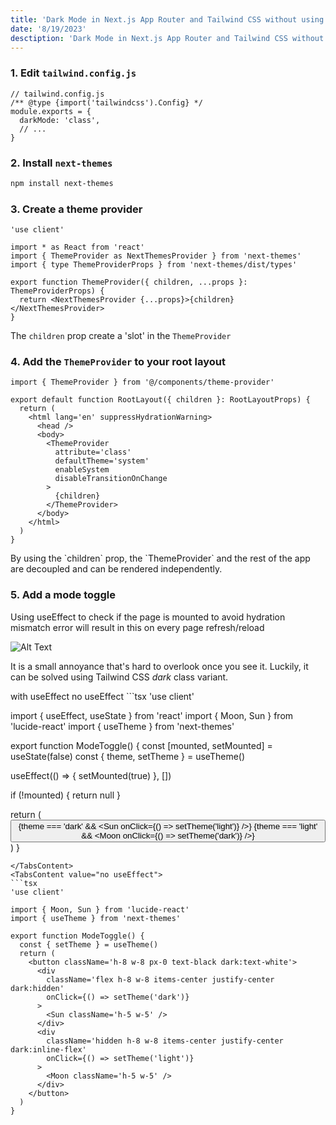 ```yaml
---
title: 'Dark Mode in Next.js App Router and Tailwind CSS without using useEffect'
date: '8/19/2023'
desctiption: 'Dark Mode in Next.js App Router and Tailwind CSS without using useEffect'
---
```


### 1. Edit `tailwind.config.js`

```tsx
// tailwind.config.js
/** @type {import('tailwindcss').Config} */
module.exports = {
  darkMode: 'class',
  // ...
}
```

### 2. Install `next-themes`

```bash
npm install next-themes
```

### 3. Create a theme provider

```tsx title="components/theme-provider.tsx"
'use client'

import * as React from 'react'
import { ThemeProvider as NextThemesProvider } from 'next-themes'
import { type ThemeProviderProps } from 'next-themes/dist/types'

export function ThemeProvider({ children, ...props }: ThemeProviderProps) {
  return <NextThemesProvider {...props}>{children}</NextThemesProvider>
}
```

<Callout>The `children` prop create a 'slot' in the `ThemeProvider`</Callout>

### 4. Add the `ThemeProvider` to your root layout

```tsx
import { ThemeProvider } from '@/components/theme-provider'

export default function RootLayout({ children }: RootLayoutProps) {
  return (
    <html lang='en' suppressHydrationWarning>
      <head />
      <body>
        <ThemeProvider
          attribute='class'
          defaultTheme='system'
          enableSystem
          disableTransitionOnChange
        >
          {children}
        </ThemeProvider>
      </body>
    </html>
  )
}
```

<Callout>
  By using the `children` prop, the `ThemeProvider` and the rest of the app are
  decoupled and can be rendered independently.
</Callout>

### 5. Add a mode toggle

Using useEffect to check if the page is mounted to avoid hydration mismatch error will result in this on every page refresh/reload

![Alt Text](/dark_mode.gif)

It is a small annoyance that's hard to overlook once you see it. Luckily, it can be solved using Tailwind CSS *dark* class variant.

<Tabs defaultValue="useEffect">
<TabsList>
  <TabsTrigger value="useEffect">with useEffect</TabsTrigger>
  <TabsTrigger value="no useEffect">no useEffect</TabsTrigger>
</TabsList>
<TabsContent value="useEffect">
```tsx
'use client'

import { useEffect, useState } from 'react'
import { Moon, Sun } from 'lucide-react'
import { useTheme } from 'next-themes'

export function ModeToggle() {
  const [mounted, setMounted] = useState(false)
  const { theme, setTheme } = useTheme()

  useEffect(() => {
    setMounted(true)
  }, [])

  if (!mounted) {
    return null
  }

  return (
    <button className='h-8 w-8 px-0 text-black dark:text-white'>
      {theme === 'dark' && <Sun onClick={() => setTheme('light')} />}
      {theme === 'light' && <Moon onClick={() => setTheme('dark')} />}
    </button>
  )
}
````
</TabsContent>
<TabsContent value="no useEffect">
```tsx
'use client'

import { Moon, Sun } from 'lucide-react'
import { useTheme } from 'next-themes'

export function ModeToggle() {
  const { setTheme } = useTheme()
  return (
    <button className='h-8 w-8 px-0 text-black dark:text-white'>
      <div
        className='flex h-8 w-8 items-center justify-center dark:hidden'
        onClick={() => setTheme('dark')}
      >
        <Sun className='h-5 w-5' />
      </div>
      <div
        className='hidden h-8 w-8 items-center justify-center dark:inline-flex'
        onClick={() => setTheme('light')}
      >
        <Moon className='h-5 w-5' />
      </div>
    </button>
  )
}
````
</TabsContent>
</Tabs>
